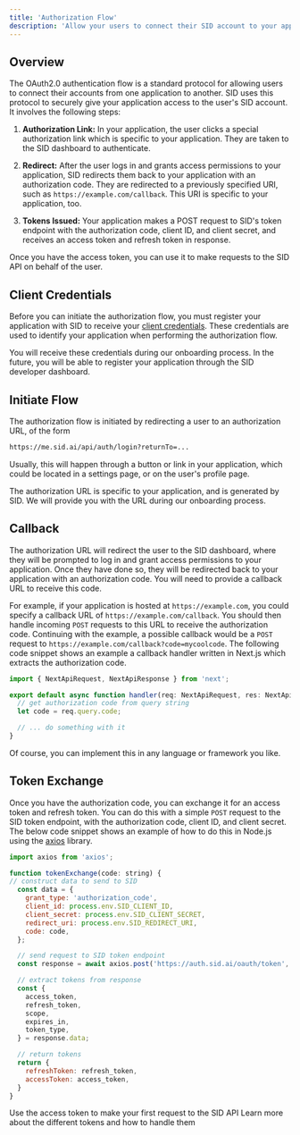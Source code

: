 ```yaml
---
title: 'Authorization Flow'
description: 'Allow your users to connect their SID account to your application'
---
```

## Overview
The OAuth2.0 authentication flow is a standard protocol for allowing users to connect their accounts from one application to another.
SID uses this protocol to securely give your application access to the user's SID account.
It involves the following steps:

1. **Authorization Link:** 
In your application, the user clicks a special authorization link which is specific to your application. 
They are taken to the SID dashboard to authenticate.

2. **Redirect:** 
After the user logs in and grants access permissions to your application, SID redirects them back to your application with an authorization code. 
They are redirected to a previously specified URI, such as `https://example.com/callback`. This URI is specific to your application, too.

3. **Tokens Issued:** 
Your application makes a POST request to SID's token endpoint with the authorization code,
client ID, and client secret, and receives an access token and refresh token in response.

Once you have the access token, you can use it to make requests to the SID API on behalf of the user.

## Client Credentials
Before you can initiate the authorization flow, you must register your application with SID to receive your [client credentials](/auth/credentials).
These credentials are used to identify your application when performing the authorization flow.

You will receive these credentials during our onboarding process. 
In the future, you will be able to register your application through the SID developer dashboard.

## Initiate Flow
The authorization flow is initiated by redirecting a user to an authorization URL, of the form 
```bash
https://me.sid.ai/api/auth/login?returnTo=...
``` 
Usually, this will happen through a button or link in your application, which could be located
in a settings page, or on the user's profile page.

The authorization URL is specific to your application, and is generated by SID. We will provide you with the URL during our onboarding process.

## Callback
The authorization URL will redirect the user to the SID dashboard, where they will be prompted to log in and grant access permissions to your application.
Once they have done so, they will be redirected back to your application with an authorization code. You will need to provide a callback URL to receive this code.

For example, if your application is hosted at `https://example.com`, you could specify a callback URL of `https://example.com/callback`. 
You should then handle incoming `POST` requests to this URL to receive the authorization code.
Continuing with the example, a possible callback would be a `POST` request to `https://example.com/callback?code=mycoolcode`.
The following code snippet shows an example a callback handler written in Next.js which extracts the authorization code.

```js
import { NextApiRequest, NextApiResponse } from 'next';

export default async function handler(req: NextApiRequest, res: NextApiResponse) {
  // get authorization code from query string
  let code = req.query.code;

  // ... do something with it
}

```
Of course, you can implement this in any language or framework you like.

## Token Exchange
Once you have the authorization code, you can exchange it for an access token and refresh token.
You can do this with a simple `POST` request to the SID token endpoint, with the authorization code, client ID, and client secret.
The below code snippet shows an example of how to do this in Node.js using the [axios](https://www.npmjs.com/package/axios) library.

```js
import axios from 'axios';

function tokenExchange(code: string) {
// construct data to send to SID
  const data = {
    grant_type: 'authorization_code',
    client_id: process.env.SID_CLIENT_ID,
    client_secret: process.env.SID_CLIENT_SECRET,
    redirect_uri: process.env.SID_REDIRECT_URI,
    code: code,
  };

  // send request to SID token endpoint
  const response = await axios.post('https://auth.sid.ai/oauth/token', data);

  // extract tokens from response
  const {
    access_token, 
    refresh_token, 
    scope, 
    expires_in,
    token_type, 
  } = response.data;

  // return tokens
  return {
    refreshToken: refresh_token,
    accessToken: access_token,
  }
}
```

<CardGroup cols={2}>
  <Card
    title="Access the API"
    icon="rocket"
    href="/api-usage/request"
  >
    Use the access token to make your first request to the SID API
  </Card>
  <Card
    title="Token Types"
    icon="key"
    href="/auth/tokens"
  >
    Learn more about the different tokens and how to handle them
  </Card>
</CardGroup>
